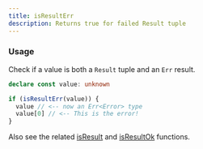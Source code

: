 ```yaml
---
title: isResultErr
description: Returns true for failed Result tuple
---
```


### Usage

Check if a value is both a `Result` tuple and an `Err` result.

```ts
declare const value: unknown

if (isResultErr(value)) {
  value // <-- now an Err<Error> type
  value[0] // <-- This is the error!
}
```

Also see the related [isResult](/typed/isResult) and [isResultOk](/typed/isResultOk) functions.
